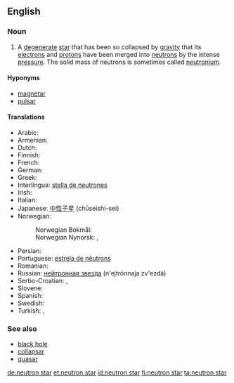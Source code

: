 ==English==
{{wikipedia}}

===Noun===
{{en-noun|head=[[neutron]] [[star]]}}

# {{context|star|lang=en}} A [[degenerate]] [[star]] that has been so collapsed by [[gravity]] that its [[electron]]s and [[proton|protons]] have been merged into [[neutron]]s by the intense [[pressure]].  The solid mass of neutrons is sometimes called [[neutronium]].

====Hyponyms====
* [[magnetar]]
* [[pulsar]]

====Translations====
{{trans-top|star composed of neutrons}}
* Arabic: {{t-|ar|نجم نيوتروني}}
* Armenian: {{t-|hy|նեյտրոնային աստղ|tr=neytronayin astł}}
* Dutch: {{t+|nl|neutronenster|c}}
* Finnish: {{t+|fi|neutronitähti}}
* French: {{t+|fr|étoile à neutrons|f}}
* German: {{t+|de|Neutronenstern|m}}
* Greek: {{t-|el|αστέρας νετρονίων|n}}
* Interlingua: [[stella de neutrones]]
* Irish: {{t-|ga|neodrónréalta|f}}
* Italian: {{t-|it|stella neutronica|f}}
* Japanese: [[中性子星]] (chūseishi-sei)
* Norwegian:
*: Norwegian Bokmål: {{t-|nb|nøytronstjerne|m|f}}
*: Norwegian Nynorsk: {{t-|nn|nøytronstjerne|f}},  {{t-|nn|nøytronstjerna|f}}
{{trans-mid}}
* Persian: {{t-|fa|ستاره نوترونی|sc=fa-Arab}}
* Portuguese: [[estrela de nêutrons]]
* Romanian: {{t-|ro|stea neutronică|f}}
* Russian: [[нейтронная звезда]] (n'ejtrónnaja zv'ezdá) {{f}}
* Serbo-Croatian: {{t-|sh|neutronska zvijezda}}, {{t-|sh|neutronska zvezda}}
* Slovene: {{t|sl|nevtronska zvezda|f}}
* Spanish: {{t-|es|estrella de neutrones|f}}
* Swedish: {{t+|sv|neutronstjärna}}
* Turkish: {{t-|tr|nötron yıldızı}},  {{t-|tr|ılıncık yıldızı}}
{{trans-bottom}}

===See also===
* [[black hole]]
* [[collapsar]]
* [[quasar]]

[[de:neutron star]]
[[et:neutron star]]
[[id:neutron star]]
[[fi:neutron star]]
[[ta:neutron star]]